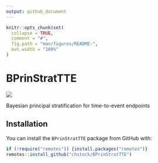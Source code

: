 ```yaml
---
output: github_document
---
```


<!-- README.md is generated from README.Rmd. Please edit that file -->

```r
knitr::opts_chunk$set(
  collapse = TRUE,
  comment = "#",
  fig.path = "man/figures/README-",
  out.width = "100%"
)
```

# BPrinStratTTE

<!-- badges: start -->
[![](https://img.shields.io/badge/lifecycle-experimental-orange.svg)](https://lifecycle.r-lib.org/articles/stages.html#experimental)
<!-- badges: end -->

Bayesian principal stratification for time-to-event endpoints

## Installation

You can install the `BPrinStratTTE` package from GitHub with:

```r
if (!require("remotes")) {install.packages("remotes")}
remotes::install_github("chstock/BPrinStratTTE")
```



